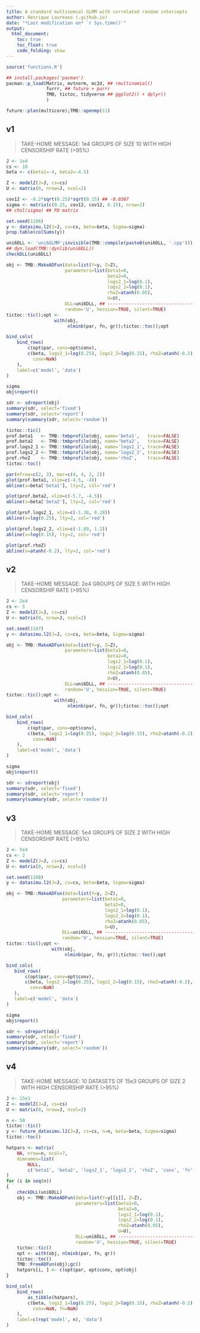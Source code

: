 ```yaml
---
title: A standard multinomial GLMM with correlated random intercepts
author: Henrique Laureano (.github.io)
date: "*Last modification on* `r Sys.time()`"
output:
  html_document:
    toc: true
    toc_float: true
    code_folding: show
---
```


```r
source('functions.R')

## install.packages('pacman')
pacman::p_load(Matrix, mvtnorm, mc2d, ## rmultinomial()
               furrr, ## future + purrr
               TMB, tictoc, tidyverse ## ggplot2() + dplyr()
               )

future::plan(multicore);TMB::openmp(11)
```

## v1

> TAKE-HOME MESSAGE: 1e4 GROUPS OF SIZE 10 WITH HIGH CENSORSHIP RATE
> (>95%)

```r
J <- 1e4
cs <- 10
beta <- c(beta1=-4, beta2=-4.5)

Z <- modelZ(J=J, cs=cs)
U <- matrix(0, nrow=J, ncol=2)

cov12 <- -0.2*sqrt(0.25)*sqrt(0.15) ## -0.0387
sigma <- matrix(c(0.25, cov12, cov12, 0.15), nrow=2)
## chol(sigma) ## PD matrix

set.seed(1106)
y <- datasimu.l2(J=J, cs=cs, beta=beta, Sigma=sigma)
prop.table(colSums(y))

uni6DLL <- 'uni6GLMM';invisible(TMB::compile(paste0(uni6DLL, '.cpp')))
## dyn.load(TMB::dynlib(uni6DLL))
checkDLL(uni6DLL)

obj <- TMB::MakeADFun(data=list(Y=y, Z=Z),
                      parameters=list(beta1=0,
                                      beta2=0,
                                      logs2_1=log(0.1),
                                      logs2_2=log(0.1),
                                      rhoZ=atanh(0.05), 
                                      U=U),
                      DLL=uni6DLL, ## ----------------------------------
                      random='U', hessian=TRUE, silent=TRUE)
tictoc::tic();opt <-
                  with(obj,
                       nlminb(par, fn, gr));tictoc::toc();opt

bind_cols(
    bind_rows(
        c(opt$par, conv=opt$conv),
        c(beta, logs2_1=log(0.25), logs2_2=log(0.15), rhoZ=atanh(-0.2),
          conv=NaN)
    ),
    label=c('model', 'data')
)

sigma
obj$report()

sdr <- sdreport(obj)
summary(sdr, select='fixed')
summary(sdr, select='report')
summary(summary(sdr, select='random'))

tictoc::tic()
prof.beta1   <- TMB::tmbprofile(obj, name='beta1',   trace=FALSE)
prof.beta2   <- TMB::tmbprofile(obj, name='beta2',   trace=FALSE)
prof.logs2_1 <- TMB::tmbprofile(obj, name='logs2_1', trace=FALSE)
prof.logs2_2 <- TMB::tmbprofile(obj, name='logs2_2', trace=FALSE)
prof.rhoZ    <- TMB::tmbprofile(obj, name='rhoZ',    trace=FALSE)
tictoc::toc()

par(mfrow=c(2, 3), mar=c(4, 4, 2, 2))
plot(prof.beta1, xlim=c(-4.5, -4))
abline(v=beta['beta1'], lty=2, col='red')

plot(prof.beta2, xlim=c(-5.7, -4.5))
abline(v=beta['beta2'], lty=2, col='red')

plot(prof.logs2_1, xlim=c(-1.38, 0.28))
abline(v=log(0.25), lty=2, col='red')

plot(prof.logs2_2, xlim=c(-1.89, 1.2))
abline(v=log(0.15), lty=2, col='red')

plot(prof.rhoZ)
abline(v=atanh(-0.2), lty=2, col='red')
```

## v2

> TAKE-HOME MESSAGE: 2e4 GROUPS OF SIZE 5 WITH HIGH CENSORSHIP RATE
> (>95%)

```r
J <- 2e4
cs <- 5
Z <- modelZ(J=J, cs=cs)
U <- matrix(0, nrow=J, ncol=2)

set.seed(1107)
y <- datasimu.l2(J=J, cs=cs, beta=beta, Sigma=sigma)

obj <- TMB::MakeADFun(data=list(Y=y, Z=Z),
                      parameters=list(beta1=0,
                                      beta2=0,
                                      logs2_1=log(0.1),
                                      logs2_2=log(0.1),
                                      rhoZ=atanh(0.05), 
                                      U=U),
                      DLL=uni6DLL, ## ----------------------------------
                      random='U', hessian=TRUE, silent=TRUE)
tictoc::tic();opt <-
                  with(obj,
                       nlminb(par, fn, gr));tictoc::toc();opt

bind_cols(
    bind_rows(
        c(opt$par, conv=opt$conv),
        c(beta, logs2_1=log(0.25), logs2_2=log(0.15), rhoZ=atanh(-0.2),
          conv=NaN)
    ),
    label=c('model', 'data')
)

sigma
obj$report()

sdr <- sdreport(obj)
summary(sdr, select='fixed')
summary(sdr, select='report')
summary(summary(sdr, select='random'))
```

## v3

> TAKE-HOME MESSAGE: 5e4 GROUPS OF SIZE 2 WITH HIGH CENSORSHIP RATE
> (>95%)

 ```r
J <- 5e4
cs <- 2
Z <- modelZ(J=J, cs=cs)
U <- matrix(0, nrow=J, ncol=2)

set.seed(1108)
y <- datasimu.l2(J=J, cs=cs, beta=beta, Sigma=sigma)

obj <- TMB::MakeADFun(data=list(Y=y, Z=Z),
                      parameters=list(beta1=0,
                                      beta2=0,
                                      logs2_1=log(0.1),
                                      logs2_2=log(0.1),
                                      rhoZ=atanh(0.05), 
                                      U=U),
                      DLL=uni6DLL, ## ----------------------------------
                      random='U', hessian=TRUE, silent=TRUE)
tictoc::tic();opt <-
                  with(obj,
                       nlminb(par, fn, gr));tictoc::toc();opt

bind_cols(
    bind_rows(
        c(opt$par, conv=opt$conv),
        c(beta, logs2_1=log(0.25), logs2_2=log(0.15), rhoZ=atanh(-0.2),
          conv=NaN)
    ),
    label=c('model', 'data')
)

sigma
obj$report()

sdr <- sdreport(obj)
summary(sdr, select='fixed')
summary(sdr, select='report')
summary(summary(sdr, select='random'))
```

## v4

> TAKE-HOME MESSAGE: 10 DATASETS OF 15e3 GROUPS OF SIZE 2 WITH HIGH
> CENSORSHIP RATE (>95%)

```r
J <- 15e3
Z <- modelZ(J=J, cs=cs)
U <- matrix(0, nrow=J, ncol=2)

n <- 50
tictoc::tic()
y <- future_datasimu.l2(J=J, cs=cs, n=n, beta=beta, Sigma=sigma)
tictoc::toc()

hatpars <- matrix(
    NA, nrow=n, ncol=7,
    dimnames=list(
        NULL,
        c('beta1', 'beta2', 'logs2_1', 'logs2_2', 'rhoZ', 'conv', 'fn'))
)
for (i in seq(n))
{
    checkDLL(uni6DLL)
    obj <- TMB::MakeADFun(data=list(Y=y[[i]], Z=Z),
                          parameters=list(beta1=0,
                                          beta2=0,
                                          logs2_1=log(0.1),
                                          logs2_2=log(0.1),
                                          rhoZ=atanh(0.05), 
                                          U=U),
                          DLL=uni6DLL, ## ------------------------------
                          random='U', hessian=TRUE, silent=TRUE)
    tictoc::tic()
    opt <- with(obj, nlminb(par, fn, gr))
    tictoc::toc()
    TMB::FreeADFun(obj);gc()
    hatpars[i, ] <- c(opt$par, opt$conv, opt$obj)
}

bind_cols(
    bind_rows(
        as_tibble(hatpars), 
        c(beta, logs2_1=log(0.25), logs2_2=log(0.15), rhoZ=atanh(-0.2),
          conv=NaN, fn=NaN)
    ),
    label=c(rep('model', n), 'data')
)
```
